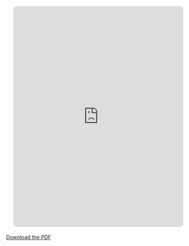 ::: {style="margin: 20px; border: 1px solid #ccc; border-radius: 8px; overflow: hidden;"}
<iframe src="https://drive.google.com/file/d/1ebmUy2yuM_jrqbv2GOvPBbn3Vp_JJPrP/preview" width="100%" height="600px" frameborder="0">

</iframe>
:::

<p style="text-align: center;">

<a href="https://drive.google.com/uc?export=download&id=1ebmUy2yuM_jrqbv2GOvPBbn3Vp_JJPrP" download>Download the PDF</a>

</p>
